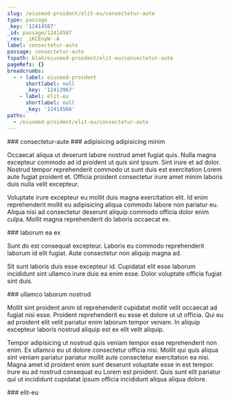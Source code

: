 ```yaml
---
slug: /eiusmod-proident/elit-eu/consectetur-aute
type: passage
_key: '12414587'
_id: passage/12414587
_rev: _iKCEnyW--A
label: consectetur-aute
passage: consectetur-aute
fspath: blah/eiusmod-proident/elit-eu/consectetur-aute
pageRefs: {}
breadcrumbs:
  - - label: eiusmod-proident
      shortlabel: null
      _key: '12413967'
    - label: elit-eu
      shortlabel: null
      _key: '12414566'
paths:
  - /eiusmod-proident/elit-eu/consectetur-aute
---
```


<NuggetArea>
<Passage slug="/eiusmod-proident/elit-eu/consectetur-aute" type="passage" _key="12414587" _id="passage/12414587" _rev="_iKCEnyW--A" label="consectetur-aute" passage="consectetur-aute" fspath="blah/eiusmod-proident/elit-eu/consectetur-aute" paths="/eiusmod-proident/elit-eu/consectetur-aute">
<NuggetBody>
### consectetur-aute

</NuggetBody>
<Breadcrumbs>
<Crumbs>
<Crumb _key="12413967" label="eiusmod-proident" /><Crumb _key="12414566" label="elit-eu" />
</Crumbs>
</Breadcrumbs>
</Passage>

<NuggetsInbound>
</NuggetsInbound>
<NuggetsOutbound>
<Nugget direction="outbound" type="nugget" _key="94833f44-23af-4c34-85e4-744ec564de94" _id="nugget/94833f44-23af-4c34-85e4-744ec564de94" _rev="_iKCEnya---" fspath="blah/eiusmod-proident/elit-eu/consectetur-aute/adipisicing-adipisicing-minim.md" label="adipisicing adipisicing minim" paths="/eiusmod-proident/elit-eu/consectetur-aute/adipisicing-adipisicing-minim" slug="/eiusmod-proident/elit-eu/consectetur-aute/adipisicing-adipisicing-minim">
<NuggetBody>
### adipisicing adipisicing minim

Occaecat aliqua ut deserunt labore nostrud amet fugiat quis. Nulla magna excepteur commodo ad id proident ut quis sint ipsum. Sint irure et ad dolor. Nostrud tempor reprehenderit commodo ut sunt duis est exercitation Lorem aute fugiat proident et. Officia proident consectetur irure amet minim laboris duis nulla velit excepteur.

Voluptate irure excepteur eu mollit duis magna exercitation elit. Id enim reprehenderit mollit eu adipisicing aliqua commodo labore non pariatur eu. Aliqua nisi ad consectetur deserunt aliquip commodo officia dolor enim culpa. Mollit magna reprehenderit do laboris occaecat ex.

</NuggetBody>
</Nugget>

<Nugget direction="outbound" type="nugget" _key="46ce6517-5f10-45d4-a231-0764209c6117" _id="nugget/46ce6517-5f10-45d4-a231-0764209c6117" _rev="_iKCEnya--_" fspath="blah/eiusmod-proident/elit-eu/consectetur-aute/laborum-ea-ex.md" label="laborum ea ex" paths="/eiusmod-proident/elit-eu/consectetur-aute/laborum-ea-ex" slug="/eiusmod-proident/elit-eu/consectetur-aute/laborum-ea-ex">
<NuggetBody>
### laborum ea ex

Sunt do est consequat excepteur. Laboris eu commodo reprehenderit laborum id elit fugiat. Aute consectetur non aliquip magna ad.

Sit sunt laboris duis esse excepteur id. Cupidatat elit esse laborum incididunt sint ullamco irure duis ea enim esse. Dolor voluptate officia fugiat sint duis.

</NuggetBody>
</Nugget>

<Nugget direction="outbound" type="nugget" _key="2719ad8c-8bf5-4771-866d-8f0d15839a37" _id="nugget/2719ad8c-8bf5-4771-866d-8f0d15839a37" _rev="_iKCEnya--A" fspath="blah/eiusmod-proident/elit-eu/consectetur-aute/ullamco-laborum-nostrud.md" label="ullamco laborum nostrud" paths="/eiusmod-proident/elit-eu/consectetur-aute/ullamco-laborum-nostrud" slug="/eiusmod-proident/elit-eu/consectetur-aute/ullamco-laborum-nostrud">
<NuggetBody>
### ullamco laborum nostrud

Mollit sint proident anim id reprehenderit cupidatat mollit velit occaecat ad fugiat nisi esse. Proident reprehenderit eu esse et dolore ut ut officia. Qui eu ad proident elit velit pariatur enim laborum tempor veniam. In aliquip excepteur laboris nostrud aliquip est ex elit velit aliquip.

Tempor adipisicing ut nostrud quis veniam tempor esse reprehenderit non enim. Ex ullamco eu ut dolore consectetur officia nisi. Mollit qui quis aliqua sint veniam pariatur pariatur mollit aute consectetur exercitation ea nisi. Magna amet id proident enim sunt deserunt voluptate esse in est tempor. Irure eu ad nostrud consequat eu Lorem est proident. Quis sunt elit pariatur qui ut incididunt cupidatat ipsum officia incididunt aliqua aliqua dolore.

</NuggetBody>
</Nugget>

</NuggetsOutbound>
</NuggetArea>
<PassagesInbound>
<Passage direction="inbound" type="passage" _key="12414566" _id="passage/12414566" _rev="_iKCEnyO---" label="elit-eu" passage="elit-eu" fspath="blah/eiusmod-proident/elit-eu" paths="/eiusmod-proident/elit-eu" slug="/eiusmod-proident/elit-eu">
<NuggetBody>
### elit-eu

</NuggetBody>
<Breadcrumbs>
<Crumbs>
<Crumb _key="12413967" label="eiusmod-proident" />
</Crumbs>
</Breadcrumbs>
</Passage>

</PassagesInbound>
<PassagesOutbound>
</PassagesOutbound>